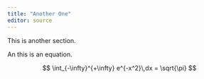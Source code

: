 ```yaml
---
title: "Another One"
editor: source
---
```


This is another section.

An this is an equation.

$$
\int_{-\infty}^{+\infty} e^{-x^2}\,dx = \sqrt{\pi}
$$
